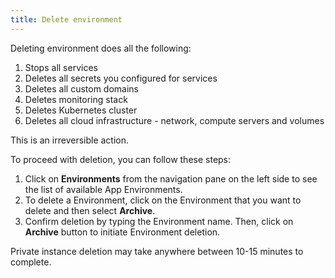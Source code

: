 ```yaml
---
title: Delete environment
---
```


Deleting environment does all the following:

1. Stops all services
2. Deletes all secrets you configured for services
3. Deletes all custom domains
4. Deletes monitoring stack
5. Deletes Kubernetes cluster
6. Deletes all cloud infrastructure - network, compute servers and volumes

<Warning>This is an irreversible action.</Warning>

To proceed with deletion, you can follow these steps:

1. Click on **Environments** from the navigation pane on the left side to see the list of available App Environments.
2. To delete a Environment, click on the Environment that you want to delete and then select **Archive**.
3. Confirm deletion by typing the Environment name. Then, click on **Archive** button to initiate Environment deletion.

Private instance deletion may take anywhere between 10-15 minutes to complete.
